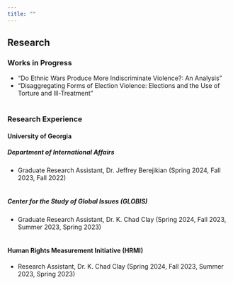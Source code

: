 ```yaml
---
title: ""
---
```


## Research

### Works in Progress

-   "Do Ethnic Wars Produce More Indiscriminate Violence?: An Analysis"
-   "Disaggregating Forms of Election Violence: Elections and the Use of Torture and Ill-Treatment"
<br>
<br>

### Research Experience

#### University of Georgia

##### *Department of International Affairs*

-   Graduate Research Assistant, Dr. Jeffrey Berejikian (Spring 2024, Fall 2023, Fall 2022)
<br>
<br>

##### *Center for the Study of Global Issues (GLOBIS)*

-   Graduate Research Assistant, Dr. K. Chad Clay (Spring 2024, Fall 2023, Summer 2023, Spring 2023)
<br>
<br>

#### Human Rights Measurement Initiative (HRMI)

-   Research Assistant, Dr. K. Chad Clay (Spring 2024, Fall 2023, Summer 2023, Spring 2023)
